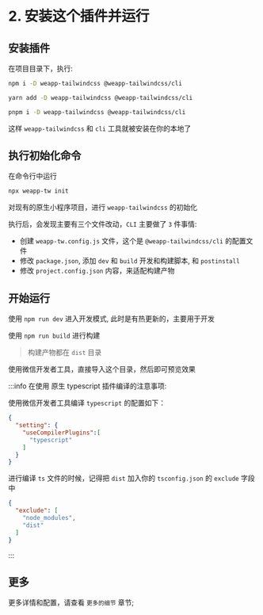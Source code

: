 
# 2. 安装这个插件并运行

## 安装插件

在项目目录下，执行:


<Tabs>
  <TabItem label="npm" value="npm">
  

```bash
npm i -D weapp-tailwindcss @weapp-tailwindcss/cli
```


  </TabItem>
  <TabItem label="yarn" value="yarn">
  

```bash
yarn add -D weapp-tailwindcss @weapp-tailwindcss/cli
```


  </TabItem>
  <TabItem label="pnpm" value="pnpm">
  

```bash
pnpm i -D weapp-tailwindcss @weapp-tailwindcss/cli
```


  </TabItem>
</Tabs>

这样 `weapp-tailwindcss` 和 `cli` 工具就被安装在你的本地了

## 执行初始化命令

在命令行中运行

```sh
npx weapp-tw init
```

对现有的原生小程序项目，进行 `weapp-tailwindcss` 的初始化

执行后，会发现主要有三个文件改动，`CLI` 主要做了 `3` 件事情:

- 创建 `weapp-tw.config.js` 文件，这个是 `@weapp-tailwindcss/cli` 的配置文件
- 修改 `package.json`, 添加 `dev` 和 `build` 开发和构建脚本, 和 `postinstall`
- 修改 `project.config.json` 内容，来适配构建产物

## 开始运行

使用 `npm run dev` 进入开发模式, 此时是有热更新的，主要用于开发

使用 `npm run build` 进行构建

> 构建产物都在 `dist` 目录

使用微信开发者工具，直接导入这个目录，然后即可预览效果

:::info
在使用 原生 typescript 插件编译的注意事项:

使用微信开发者工具编译 `typescript` 的配置如下：

```json title="project.config.json"
{
  "setting": {
    "useCompilerPlugins":[
      "typescript"
    ]
  }
}
```

进行编译 `ts` 文件的时候，记得把 `dist` 加入你的 `tsconfig.json` 的 `exclude` 字段中

```json title="tsconfig.json"
{
  "exclude": [
    "node_modules",
    "dist"
  ]
}
```

:::

## 更多

更多详情和配置，请查看 `更多的细节` 章节;


